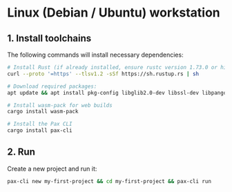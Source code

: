 # Linux (Debian / Ubuntu) workstation

## 1. Install toolchains

  The following commands will install necessary dependencies:

  ```bash
  # Install Rust (if already installed, ensure rustc version 1.73.0 or higher):
  curl --proto '=https' --tlsv1.2 -sSf https://sh.rustup.rs | sh
  
  # Download required packages:
  apt update && apt install pkg-config libglib2.0-dev libssl-dev libpango1.0-dev
  
  # Install wasm-pack for web builds
  cargo install wasm-pack

  # Install the Pax CLI 
  cargo install pax-cli
  ```

## 2. Run

  Create a new project and run it:

  ```bash copy
  pax-cli new my-first-project && cd my-first-project && pax-cli run
  ```




